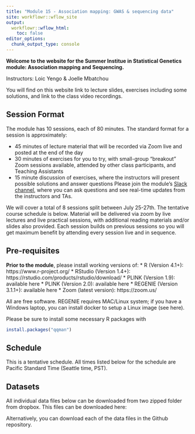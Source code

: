 ```yaml
---
title: "Module 15 - Association mapping: GWAS & sequencing data"
site: workflowr::wflow_site
output:
  workflowr::wflow_html:
    toc: false
editor_options:
  chunk_output_type: console
---
```


**Welcome to the website for the Summer Institue in Statistical Genetics module: Association mapping and Sequencing.**

Instructors: Loic Yengo & Joelle Mbatchou

You will find on this website link to lecture slides, exercises including some solutions, and link to the class video recordings.


## Session Format
The module has 10 sessions, each of 80 minutes. The standard format for a session is approximately:

* 45 minutes of lecture material that will be recorded via Zoom live and posted at the end of the day
* 30 minutes of exercises for you to try, with small-group "breakout" Zoom sessions available, attended by other class participants, and Teaching Assistants
* 15 minute discussion of exercises, where the instructors will present possible solutions and answer questions
Please join the module's [Slack channel](www.expage.com), where you can ask questions and see real-time updates from the instructors and TAs.

We will cover a total of 8 sessions split between July 25-27th. The tentative course schedule is below.
Material will be delivered via zoom by live lectures and live practical sessions, with additional reading materials and/or slides also provided. 
Each session builds on previous sessions so you will get maximum benefit by attending every session live and in sequence.


## Pre-requisites

**Prior to the module**, please install working versions of:
* R (Version 4.1+): https://www.r-project.org/
* RStudio (Version 1.4+): https://rstudio.com/products/rstudio/download/
* PLINK (Version 1.9): available here
* PLINK (Version 2.0): available here
* REGENIE (Version 3.1.1+): available here
* Zoom (latest version): https://zoom.us/

All are free software. 
REGENIE requires MAC/Linux system; if you have a Windows laptop, you can install docker to setup a Linux image (see here).

Please be sure to install some necessary R packages with 
```r
install.packages("qqman")
```

## Schedule

This is a tentative schedule. All times listed below for the schedule are Pacific Standard Time (Seattle time, PST).

## Datasets

All individual data files below can be downloaded from two zipped folder from dropbox. This files can be downloaded here:

Alternatively, you can download each of the data files in the Github repository.
